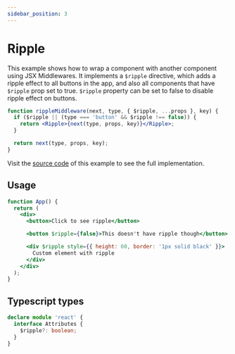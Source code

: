 ```yaml
---
sidebar_position: 3
---
```



# Ripple

This example shows how to wrap a component with another component using JSX Middlewares.
It implements a `$ripple` directive, which adds a ripple effect to all buttons in the app, and also all components that have `$ripple` prop set to true.
`$ripple` property can be set to false to disable ripple effect on buttons.

```jsx
function rippleMiddleware(next, type, { $ripple, ...props }, key) {
  if ($ripple || (type === 'button' && $ripple !== false)) {
    return <Ripple>{next(type, props, key)}</Ripple>;
  }

  return next(type, props, key);
}
```

Visit the [source code](https://github.com/KurtGokhan/jsx-middlewares/blob/main/website/src/examples/ripple/index.tsx) of this example to see the full implementation.

## Usage

```jsx
function App() {
  return (
    <div>
      <button>Click to see ripple</button>

      <button $ripple={false}>This doesn't have ripple though</button>

      <div $ripple style={{ height: 60, border: '1px solid black' }}>
        Custom element with ripple
      </div>
    </div>
  );
}
```

<RippleExample />

## Typescript types

```ts
declare module 'react' {
  interface Attributes {
    $ripple?: boolean;
  }
}
```
